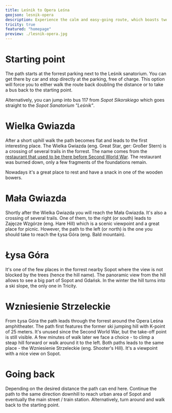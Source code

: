 ```yaml
---
title: Leśnik to Opera Leśna
geojson: lesnik-opera
description: Experience the calm and easy-going route, which boasts two panorama viewpoints providing beautiful views on Sopot.
tricity: true
featured: "homepage"
preview: ./lesnik-opera.jpg
---
```



# Starting point

The path starts at the forrest parking next to the Leśnik sanatorium. You can get there by car
and stop directly at the parking, free of charge. This option will force you to either walk the route
back doubling the distance or to take a bus back to the starting point.

Alternatively, you can jump into bus 117 from _Sopot Sikorskiego_ which goes straight to the _Sopot Sanatorium "Leśnik"_.

# Wielka Gwiazda

After a short uphill walk the path becomes flat and leads to the first interesting place.
The Wielka Gwiazda (eng. Great Star, ger: Großer Stern) is a crossing of several trails in the forrest.
The name comes from the [restaurant that used to be there before Second World War][wielka-gwiazda]. The restaurant was
burned down, only a few fragments of the foundations remain.

Nowadays it's a great place to rest and have a snack in one of the wooden bowers.

<ArticleImage src={wielkaGwiazda} alt="Wielka Gwiazda recreation spot" />

# Mała Gwiazda

Shortly after the Wielka Gwiazda you will reach the Mała Gwiazda. It's also a crossing of several trails.
One of them, to the right (or south) leads to Zajęcze Wzgórze (eng. Hare Hill) which is a scenic viewpoint and a great place for picnic.
However, the path to the left (or north) is the one you should take to reach the Łysa Góra (eng. Bald mountain).

# Łysa Góra

It's one of the few places in the forrest nearby Sopot where the view is not blocked by the trees (hence the hill name).
The panoramic view from the hill allows to see a big part of Sopot and Gdańsk.
In the winter the hill turns into a ski slope, the only one in Tricity.

<ArticleImage src={lysaGora} alt="Łysa Góra" />

# Wzniesienie Strzeleckie

From Łysa Góra the path leads through the forrest around the Opera Leśna amphitheater. The path first
features the former ski jumping hill with K-point of 25 meters. It's unused since the Second World War, but the
take-off point is still visible. A few minutes of walk later we face a choice - to climp a steap hill forward or walk around it to the left.
Both paths leads to the same place - the Wzniesienie Strzeleckie (eng. Shooter's Hill). It's a viewpoint with a nice view on Sopot.

<ArticleImage src={wzniesienieStrzeleckie} alt="Wzniesienie Strzeleckie" />

# Going back

Depending on the desired distance the path can end here. Continue the path to the same direction downhill to reach urban area of Sopot
and eventually the main street / train station. Alternatively, turn around and walk back to the starting point.

[wielka-gwiazda]: http://www.dawnysopot.pl/index.php?content=przewodnikopis&obiekt=restauracjawielkagwiazda
